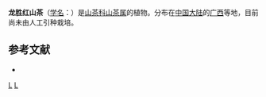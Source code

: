 {{Speciesbox 
| genus = Camellia
| species = lungshenensis
| authority =  Chang
}}

'''龙胜红山茶'''（[[学名|学名]]：{{lang|la|''Camellia lungshenensis''}}）是[[山茶科|山茶科]][[山茶属|山茶属]]的植物。分布在[[中国大陆|中国大陆]]的[[广西|广西]]等地，目前尚未由人工引种栽培。

== 参考文献 ==
<div class="references-small">
* {{cite web| url =http://www.bioinfo.cn/db05/KmzwSpecies.php?action=view&id=28916| title =龙胜红山茶| work =《中国高等植物数据库全库》| publisher =中国科学院微生物研究所| author =昆明植物研究所| accessdate =2009-02-26| deadurl =yes| archiveurl =https://web.archive.org/web/20160305030124/http://www.bioinfo.cn/db05/KmzwSpecies.php?action=view&id=28916| archivedate =2016-03-05}}
</div>
{{Taxonbar|from=Q11181722}}

[[Category:山茶属|L]]
[[Category:广西植物|L]]


{{植物小作品}}